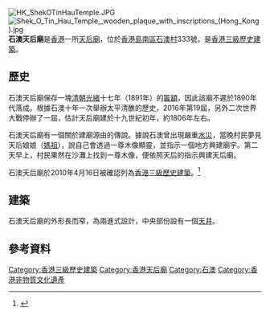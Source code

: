[[File:HK_ShekOTinHauTemple.JPG|thumb]]
[[File:Shek_O_Tin_Hau_Temple,_wooden_plaque_with_inscriptions_(Hong_Kong).jpg|thumb]]
'''石澳天后廟'''是[[香港|香港]]一所[[天后廟|天后廟]]，位於[[香港島|香港島]][[南區_(香港)|南區]][[石澳|石澳村]]333號，是[[香港三級歷史建築|香港三級歷史建築]]。

==歷史==
石澳天后廟保存一塊[[清朝|清朝]][[光緒|光緒]]十七年（1891年）的[[匾額|匾額]]，因此該廟不遲於1890年代落成。根據石澳十年一次舉辦太平清醮的歷史，2016年第19屆，另外二次世界大戰停辦了一屆，估計天后廟建於十九世紀初年，約1806年左右。

石澳天后廟有一個關於建廟源由的傳說。據說石澳曾出現嚴重[[水災|水災]]，當晚村民夢見天后娘娘（[[媽祖|媽祖]]），說自己會透過一尊木像顯靈，並指示一個地方興建廟宇。第二天早上，村民果然在沙灘上找到一尊木像，便依照天后的指示興建天后廟。

石澳天后廟於2010年4月16日被確認列為[[香港三級歷史建築|香港三級歷史建築]]。<ref>{{Cite web |url=http://www.aab.gov.hk/form/AAB-SM-chi.pdf |title=List of the 1,444 Historic Buildings in Building Assessment (as of 27 December 2013) |accessdate=2014-06-05 |archive-date=2018-06-18 |archive-url=https://web.archive.org/web/20180618060809/http://www.aab.gov.hk/form/AAB-SM-chi.pdf |dead-url=yes }}</ref>

==建築==
石澳天后廟的外形長而窄，為兩進式設計，中央部份設有一個[[天井|天井]]。

==參考資料==
<references/>

{{香港三級歷史建築}}

{{HK-buil-stub}}

[[Category:香港三級歷史建築|Category:香港三級歷史建築]]
[[Category:香港天后廟|Category:香港天后廟]]
[[Category:石澳|Category:石澳]]
[[Category:香港非物質文化遺產|Category:香港非物質文化遺產]]
